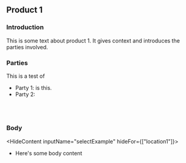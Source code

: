 
<CardSection id="product1TemplateTest">

## Product 1

### Introduction

This is some text about product 1. It gives context and introduces the parties involved.

### Parties

This is a test of

- Party 1: <DynamicTemplateContent watchedInputName="checkboxExample" condition="a_body" /> is this.
- Party 2: <DynamicUserContent watchedInputName="textExample" />

<br />

# <DynamicTemplateContent watchedInputName="checkboxExample" condition="b_header" />

<DynamicUserContent watchedInputName="textExample" emptySize="xxlarge" />

### Body

<HideContent inputName="selectExample" hideFor={["location1"]}>
  - Here's some body content
</HideContent>

</CardSection>
